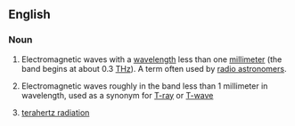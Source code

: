 ==English==

===Noun===
{{en-noun|-}}

# {{context|astronomy|lang=en}} Electromagnetic waves with a [[wavelength]] less than one [[millimeter]] (the band begins at about 0.3 [[THz]]).  A term often used by [[radio astronomer]]s.
# {{context|engineering|lang=en}} Electromagnetic waves roughly in the band less than 1 millimeter in wavelength, used as a synonym for [[T-ray]] or [[T-wave]]
# [[terahertz radiation]]
